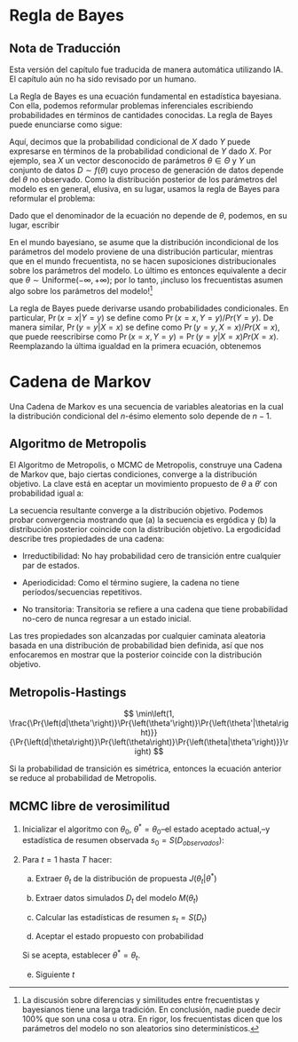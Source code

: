 # Regla de Bayes

::: {.callout-warning}
## Nota de Traducción
Esta versión del capítulo fue traducida de manera automática utilizando IA. El capítulo aún no ha sido revisado por un humano.
:::

La Regla de Bayes es una ecuación fundamental en estadística bayesiana. Con ella, podemos reformular problemas inferenciales escribiendo probabilidades en términos de cantidades conocidas. La regla de Bayes puede enunciarse como sigue:

\begin{equation}
\Pr{\left(X=x|Y=y\right)} = \frac{\Pr{\left(Y=y|X=y\right)}\Pr{\left(X=x\right)}}{\Pr{\left(Y=y\right)}}
\end{equation}

Aquí, decimos que la probabilidad condicional de $X$ dado $Y$ puede expresarse en términos de la probabilidad condicional de $Y$ dado $X$. Por ejemplo, sea $X$ un vector desconocido de parámetros $\theta\in\Theta$ y $Y$ un conjunto de datos $D \sim f(\theta)$ cuyo proceso de generación de datos depende del $\theta$ no observado. Como la distribución posterior de los parámetros del modelo es en general, elusiva, en su lugar, usamos la regla de Bayes para reformular el problema:

\begin{equation*}
\Pr{\left(\theta|D\right)} = \frac{\Pr{\left(\theta|D\right)}\Pr{\left(\theta\right)}}{\Pr{\left(D\right)}}
\end{equation*}

Dado que el denominador de la ecuación no depende de $\theta$, podemos, en su lugar, escribir

\begin{equation*}
\Pr{\left(\theta|D\right)} \propto \Pr{\left(\theta|D\right)}\Pr{\left(\theta\right)}
\end{equation*}

En el mundo bayesiano, se asume que la distribución incondicional de los parámetros del modelo proviene de una distribución particular, mientras que en el mundo frecuentista, no se hacen suposiciones distribucionales sobre los parámetros del modelo. Lo último es entonces equivalente a decir que $\theta\sim \text{Uniforme}(-\infty, +\infty)$; por lo tanto, ¡incluso los frecuentistas asumen algo sobre los parámetros del modelo![^frequentists]

[^frequentists]: La discusión sobre diferencias y similitudes entre frecuentistas y bayesianos tiene una larga tradición. En conclusión, nadie puede decir 100% que son una cosa u otra. En rigor, los frecuentistas dicen que los parámetros del modelo no son aleatorios sino determinísticos.

La regla de Bayes puede derivarse usando probabilidades condicionales. En particular, $\Pr{\left(x=x|Y=y\right)}$ se define como $\Pr{\left(x=x, Y=y\right)}/Pr{\left(Y=y\right)}$. De manera similar, $\Pr{\left(y=y|X=x\right)}$ se define como $\Pr{\left(y=y, X=x\right)}/Pr{\left(X=x\right)}$, que puede reescribirse como $\Pr{\left(x=x, Y=y\right)} = \Pr{\left(y=y|X=x\right)}Pr{\left(X=x\right)}$. Reemplazando la última igualdad en la primera ecuación, obtenemos

\begin{align*}
\Pr{\left(x=x|Y=y\right)} & = \frac{\Pr{\left(x=x, Y=y\right)}}{Pr{\left(Y=y\right)}} \\
& \frac{\Pr{\left(y=y|X=x\right)}Pr{\left(X=x\right)}}{Pr{\left(Y=y\right)}}
\end{align*}

# Cadena de Markov 

Una Cadena de Markov es una secuencia de variables aleatorias en la cual la distribución condicional del $n$-ésimo elemento solo depende de $n-1$.

## Algoritmo de Metropolis

El Algoritmo de Metropolis, o MCMC de Metropolis, construye una Cadena de Markov que, bajo ciertas condiciones, converge a la distribución objetivo. La clave está en aceptar un movimiento propuesto de $\theta$ a $\theta'$ con 
probabilidad igual a:

\begin{equation}
r = \min\left(1, \frac{\Pr{\left(\theta'|D\right)}}{\Pr{\left(\theta|D\right)}}\right)
\end{equation}

La secuencia resultante converge a la distribución objetivo. Podemos probar
convergencia mostrando que (a) la secuencia es ergódica y (b) la distribución posterior
coincide con la distribución objetivo. La ergodicidad describe tres
propiedades de una cadena:

- Irreductibilidad: No hay probabilidad cero de transición entre cualquier par de estados.

- Aperiodicidad: Como el término sugiere, la cadena no tiene períodos/secuencias repetitivos.

- No transitoria: Transitoria se refiere a una cadena que tiene probabilidad no-cero de
nunca regresar a un estado inicial.

Las tres propiedades son alcanzadas por cualquier caminata aleatoria basada en una
distribución de probabilidad bien definida, así que nos enfocaremos en mostrar que la posterior coincide
con la distribución objetivo.

<!--
 La siguiente prueba fue adaptada de "Bayesian Data
Analysis:" 
    \begin{align*}

\end{align*} -->

## Metropolis-Hastings

$$
\min\left(1, \frac{\Pr{\left(d|\theta'\right)}\Pr{\left(\theta'\right)}\Pr{\left(\theta'|\theta\right)}}{\Pr{\left(d|\theta\right)}\Pr{\left(\theta\right)}\Pr{\left(\theta|\theta'\right)}}\right)
$$

Si la probabilidad de transición es simétrica, entonces la ecuación anterior se reduce
al probabilidad de Metropolis.

## MCMC libre de verosimilitud

1. Inicializar el algoritmo con $\theta_0$, $\theta^* =\theta_0$--el estado aceptado actual,--y estadística de resumen observada $s_0 = S(D_{observados})$:

2. Para $t = 1$ hasta $T$ hacer:

    a. Extraer $\theta_t$ de la distribución de propuesta $J(\theta_t|\theta^*)$

    b. Extraer datos simulados $D_t$ del modelo $M(\theta_t)$

    c. Calcular las estadísticas de resumen $s_t = S(D_t)$

    d. Aceptar el estado propuesto con probabilidad
    <!-- $$
    r = \min\left(1, \frac{\Pr{\left(s_0|s_t,\theta_t\right)}\Pr{\left(\theta_t\right)}\Pr{\left(\theta^*\to\theta_t\right)}}{\Pr{\left(s_0|s_{t-1\right)},\theta_{t-1}}\Pr{\left(\theta_{t-1\right)}}\Pr{\left(\theta_{t\right)}\to\theta^*}}\right)
    $$ -->

    Si se acepta, establecer $\theta^* = \theta_t$.

    e. Siguiente $t$
